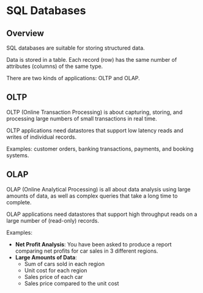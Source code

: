 # SQL Databases

## Overview

SQL databases are suitable for storing structured data.

Data is stored in a table. Each record (row) has the same number of attributes (columns) of the same type.

There are two kinds of applications: OLTP and OLAP.


## OLTP

OLTP (Online Transaction Processing) is about capturing, storing, and processing large numbers of small transactions in real time.

OLTP applications need datastores that support low latency reads and writes of individual records.

Examples: customer orders, banking transactions, payments, and booking systems.


## OLAP

OLAP (Online Analytical Processing) is all about data analysis using large amounts of data, as well as complex queries that take a long time to complete.

OLAP applications need datastores that support high throughput reads on a large number of (read-only) records.

Examples:
- **Net Profit Analysis**: You have been asked to produce a report comparing net profits for car sales in 3 different regions.
- **Large Amounts of Data**:
  - Sum of cars sold in each region
  - Unit cost for each region
  - Sales price of each car
  - Sales price compared to the unit cost

